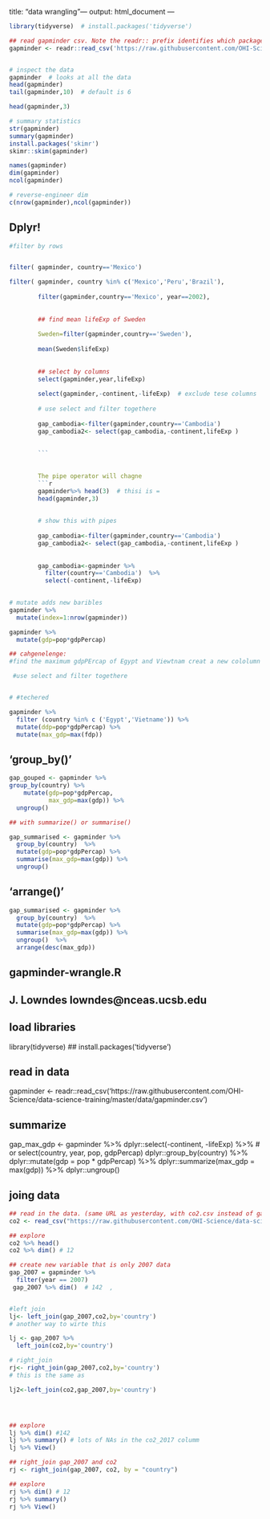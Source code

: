 
title: "data wrangling"---
output: html_document
---


```r

library(tidyverse)  # install.packages('tidyverse')


```


```r
## read gapminder csv. Note the readr:: prefix identifies which package it's in
gapminder <- readr::read_csv('https://raw.githubusercontent.com/OHI-Science/data-science-training/master/data/gapminder.csv')


# inspect the data
gapminder  # looks at all the data
head(gapminder)
tail(gapminder,10)  # default is 6

head(gapminder,3)

# summary statistics
str(gapminder)
summary(gapminder)
install.packages('skimr')
skimr::skim(gapminder)

names(gapminder)
dim(gapminder)
ncol(gapminder)

# reverse-engineer dim
c(nrow(gapminder),ncol(gapminder))
```
## Dplyr!


```r

#filter by rows


filter( gapminder, country=='Mexico')

filter( gapminder, country %in% c('Mexico','Peru','Brazil'),
        
        filter(gapminder,country=='Mexico', year==2002),
        
        
        ## find mean lifeExp of Sweden
        
        Sweden=filter(gapminder,country=='Sweden'),
        
        mean(Sweden$lifeExp)
        
        
        ## select by columns
        select(gapminder,year,lifeExp)
        
        select(gapminder,-continent,-lifeExp)  # exclude tese columns
        
        # use select and filter togethere
        
        gap_cambodia<-filter(gapminder,country=='Cambodia')
        gap_cambodia2<- select(gap_cambodia,-continent,lifeExp )
        
        
        ```
        
        
        The pipe operator will chagne
        ```r
        gapminder%>% head(3)  # thisi is =
        head(gapminder,3)
        
        
        # show this with pipes
        
        gap_cambodia<-filter(gapminder,country=='Cambodia')
        gap_cambodia2<- select(gap_cambodia,-continent,lifeExp )
        
        
        gap_cambodia<-gapminder %>% 
          filter(country=='Cambodia')  %>% 
          select(-continent,-lifeExp)
        
```



```r
# mutate adds new baribles
gapminder %>%
  mutate(index=1:nrow(gapminder))

gapminder %>%
  mutate(gdp=pop*gdpPercap)

## cahgenelenge:
#find the maximum gdpPErcap of Egypt and Viewtnam creat a new cololumn

 #use select and filter togethere


# #techered

gapminder %>%
  filter (country %in% c ('Egypt','Vietname')) %>%
  mutate(ddp=pop*gdpPercap) %>%
  mutate(max_gdp=max(fdp))

```


## 'group_by()'
```r
gap_gouped <- gapminder %>%
group_by(country) %>%
    mutate(gdp=pop*gdpPercap,
           max_gdp=max(gdp)) %>%
  ungroup()

## with summarize() or summarise()

gap_summarised <- gapminder %>%
  group_by(country)  %>%
  mutate(gdp=pop*gdpPercap) %>%
  summarise(max_gdp=max(gdp)) %>%
  ungroup()
```


## 'arrange()'
```r
gap_summarised <- gapminder %>%
  group_by(country)  %>%
  mutate(gdp=pop*gdpPercap) %>%
  summarise(max_gdp=max(gdp)) %>%
  ungroup()  %>%
  arrange(desc(max_gdp))


```


## gapminder-wrangle.R
## J. Lowndes lowndes@nceas.ucsb.edu


## load libraries
library(tidyverse) ## install.packages('tidyverse')

## read in data
gapminder <- readr::read_csv('https://raw.githubusercontent.com/OHI-Science/data-science-training/master/data/gapminder.csv') 

## summarize
gap_max_gdp <- gapminder %>% 
  dplyr::select(-continent, -lifeExp) %>% # or select(country, year, pop, gdpPercap)
  dplyr::group_by(country) %>%
  dplyr::mutate(gdp = pop * gdpPercap) %>%
  dplyr::summarize(max_gdp = max(gdp)) %>%
  dplyr::ungroup() 


## joing data

```r

## read in the data. (same URL as yesterday, with co2.csv instead of gapminder.csv)
co2 <- read_csv("https://raw.githubusercontent.com/OHI-Science/data-science-training/master/data/co2.csv")

## explore
co2 %>% head()
co2 %>% dim() # 12

## create new variable that is only 2007 data
gap_2007 = gapminder %>%
  filter(year == 2007) 
 gap_2007 %>% dim()  # 142  ,


#left join
lj<- left_join(gap_2007,co2,by='country')
# another way to wirte this

lj <- gap_2007 %>%
  left_join(co2,by='country')

# right_join
rj<- right_join(gap_2007,co2,by='country')
# this is the same as 

lj2<-left_join(co2,gap_2007,by='country')




## explore
lj %>% dim() #142
lj %>% summary() # lots of NAs in the co2_2017 columm
lj %>% View() 

## right_join gap_2007 and co2
rj <- right_join(gap_2007, co2, by = "country")

## explore
rj %>% dim() # 12
rj %>% summary()
rj %>% View() 


```

